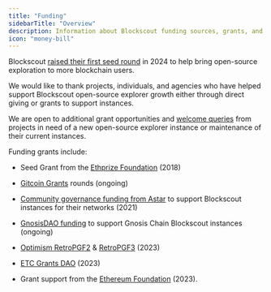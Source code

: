 ```yaml
---
title: "Funding"
sidebarTitle: "Overview"
description: Information about Blockscout funding sources, grants, and opportunities for support.
icon: "money-bill"
---
```


Blockscout [raised their first seed round](https://www.blog.blockscout.com/blockscout-raises-3m-seed-round-led-by-1kx/) in 2024 to help bring open-source exploration to more blockchain users.

We would like to thank projects, individuals, and agencies who have helped support Blockscout open-source explorer growth either through direct giving or grants to support instances.

We are open to additional grant opportunities and [welcome queries](https://discord.gg/XmNatGKbPS) from projects in need of a new open-source explorer instance or maintenance of their current instances.

Funding grants include:

* Seed Grant from the [Ethprize Foundation](http://ethprize.io/) (2018)

* [Gitcoin Grants](https://explorer.gitcoin.co/#/round/424/0x222ea76664ed77d18d4416d2b2e77937b76f0a35/0x222ea76664ed77d18d4416d2b2e77937b76f0a35-22) rounds (ongoing)

* [Community governance funding from Astar](https://forum.astar.network/t/blockscout-builders-program-application/1735) to support Blockscout instances for their networks (2021)

* [GnosisDAO funding](https://forum.gnosis.io/t/gip-54-should-gnosisdao-support-hosting-and-feature-updates-for-blockscout-explorer/5378/4) to support Gnosis Chain Blockscout instances (ongoing)

* [Optimism RetroPGF2](https://optimism.mirror.xyz/Upn_LtV2-3SviXgX_PE_LyA7YI00jQyoM1yf55ltvvI) & [RetroPGF3](https://optimism.mirror.xyz/37Bgum6MfTJWDuE41CH9RXSH5KBm_RCL5zsSFeRZl4E) (2023)

* [ETC Grants DAO](https://etccooperative.org/posts/2023-08-09-presenting-first-round-etc-grants-dao-winner-blockscout-en) (2023)

* Grant support from the [Ethereum Foundation](/about/features/blockscout-2.0) (2023).


